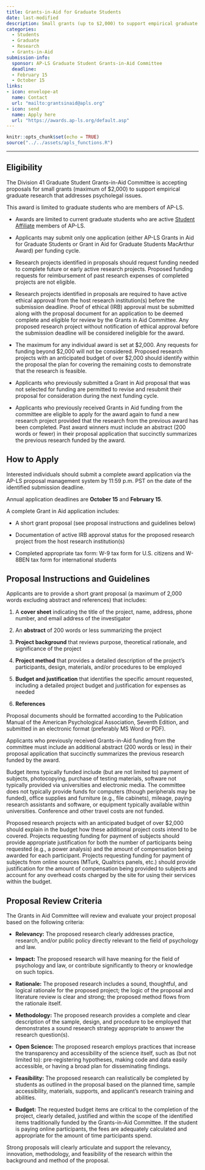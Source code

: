 ```yaml
---
title: Grants-in-Aid for Graduate Students
date: last-modified
description: Small grants (up to $2,000) to support empirical graduate student research that addresses psycholegal issues. 
categories: 
  - Students
  - Graduate 
  - Research
  - Grants-in-Aid
submission-info:
  sponsor: AP-LS Graduate Student Grants-in-Aid Committee
  deadline: 
  - February 15 
  - October 15
links:
- icon: envelope-at
  name: Contact
  url: "mailto:grantsinaid@apls.org"
- icon: send
  name: Apply here
  url: "https://awards.ap-ls.org/default.asp"
---
```



```r
knitr::opts_chunk$set(echo = TRUE)
source("../../assets/apls_functions.R")
```

<hr>

:::{.panel-tabset}
## Eligibility
The Division 41 Graduate Student Grants-in-Aid Committee is accepting proposals for small grants (maximum of $2,000) to support empirical graduate research that addresses psycholegal issues.

This award is limited to graduate students who are  members of AP-LS. 

-   Awards are limited to current graduate students who are active [Student Affiliate](../../membership/index.qmd) members of AP-LS.

-   Applicants may submit only one application (either AP-LS Grants in Aid for Graduate Students or Grant in Aid for Graduate Students MacArthur Award) per funding cycle.

-   Research projects identified in proposals should request funding needed to complete future or early active research projects. Proposed funding requests for reimbursement of past research expenses of completed projects are not eligible.

-   Research projects identified in proposals are required to have active ethical approval from the host research institution(s) before the submission deadline. Proof of ethical (IRB) approval must be submitted along with the proposal document for an application to be deemed complete and eligible for review by the Grants in Aid Committee. Any proposed research project without notification of ethical approval before the submission deadline will be considered ineligible for the award.

-   The maximum for any individual award is set at $2,000. Any requests for funding beyond $2,000 will not be considered. Proposed research projects with an anticipated budget of over $2,000 should identify within the proposal the plan for covering the remaining costs to demonstrate that the research is feasible.

-   Applicants who previously submitted a Grant in Aid proposal that was not selected for funding are permitted to revise and resubmit their proposal for consideration during the next funding cycle.

-   Applicants who previously received Grants in Aid funding from the committee are eligible to apply for the award again to fund a new research project provided that the research from the previous award has been completed. Past award winners must include an abstract (200 words or fewer) in their proposal application that succinctly summarizes the previous research funded by the award.

## How to Apply

Interested individuals should submit a complete award application via the AP-LS proposal management system by 11:59 p.m. PST on the date of the identified submission deadline. 

Annual application deadlines are **October 15** and **February 15**.

A complete Grant in Aid application includes:

-   A short grant proposal (see proposal instructions and guidelines below)
 
-   Documentation of active IRB approval status for the proposed research project from the host research institution(s)

-   Completed appropriate tax form: W-9 tax form for U.S. citizens and W-8BEN tax form for international students


## Proposal Instructions and Guidelines

Applicants are to provide a short grant proposal (a maximum of 2,000 words excluding abstract and references) that includes:

1. A **cover sheet** indicating the title of the project, name, address, phone number, and email address of the investigator
</li></p> 

2. An **abstract** of 200 words or less summarizing the project

3. **Project background** that reviews purpose, theoretical rationale, and significance of the project

4. **Project method** that provides a detailed description of the project’s participants, design, materials, and/or procedures to be employed

5. **Budget and justification** that identifies the specific amount requested, including a detailed project budget and justification for expenses as needed
6. **References**

Proposal documents should be formatted according to the Publication Manual of the American Psychological Association, Seventh Edition, and submitted in an electronic format (preferably MS Word or PDF).

Applicants who previously received Grants-in-Aid funding from the committee must include an additional abstract (200 words or less) in their proposal application that succinctly summarizes the previous research funded by the award.

Budget items typically funded include (but are not limited to) payment of subjects, photocopying, purchase of testing materials, software not typically provided via universities and electronic media. The committee does not typically provide funds for computers (though peripherals may be funded), office supplies and furniture (e.g., file cabinets), mileage, paying research assistants and software, or equipment typically available within universities. Conference and other travel costs are not funded.

Proposed research projects with an anticipated budget of over $2,000 should explain in the budget how these additional project costs intend to be covered. Projects requesting funding for payment of subjects should provide appropriate justification for both the number of participants being requested (e.g., a power analysis) and the amount of compensation being awarded for each participant. Projects requesting funding for payment of subjects from online sources (MTurk, Qualtrics panels, etc.) should provide justification for the amount of compensation being provided to subjects and account for any overhead costs charged by the site for using their services within the budget.

## Proposal Review Criteria
The Grants in Aid Committee will review and evaluate your project proposal based on the following criteria:

-   **Relevancy:** The proposed research clearly addresses practice, research, and/or public policy directly relevant to the field of psychology and law.

-   **Impact:** The proposed research will have meaning for the field of psychology and law, or contribute significantly to theory or knowledge on such topics.

-   **Rationale:** The proposed research includes a sound, thoughtful, and logical rationale for the proposed project; the logic of the proposal and literature review is clear and strong; the proposed method flows from the rationale itself.

-   **Methodology:** The proposed research provides a complete and clear description of the sample, design, and procedure to be employed that demonstrates a sound research strategy appropriate to answer the research question(s).

-   **Open Science:** The proposed research employs practices that increase the transparency and accessibility of the science itself, such as (but not limited to): pre-registering hypotheses, making code and data easily accessible, or having a broad plan for disseminating findings.

-   **Feasibility:** The proposed research can realistically be completed by students as outlined in the proposal based on the planned time, sample accessibility, materials, supports, and applicant’s research training and abilities.

-   **Budget:** The requested budget items are critical to the completion of the project, clearly detailed, justified and within the scope of the identified items traditionally funded by the Grants-in-Aid Committee. If the student is paying online participants, the fees are adequately calculated and appropriate for the amount of time participants spend.

Strong proposals will clearly articulate and support the relevancy, innovation, methodology, and feasibility of the research within the background and method of the proposal.
:::

  
